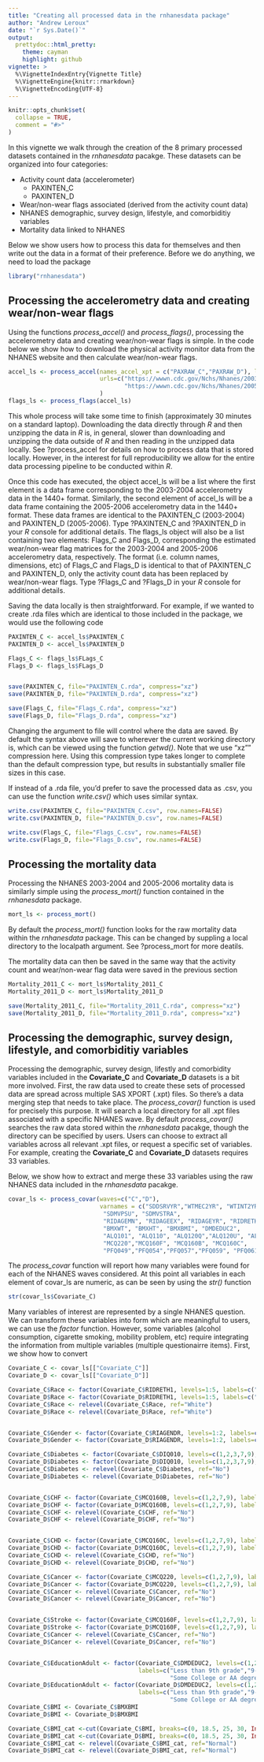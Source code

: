 ```yaml
---
title: "Creating all processed data in the rnhanesdata package"
author: "Andrew Leroux"
date: "`r Sys.Date()`"
output:
  prettydoc::html_pretty:
    theme: cayman
    highlight: github
vignette: >
  %\VignetteIndexEntry{Vignette Title}
  %\VignetteEngine{knitr::rmarkdown}
  %\VignetteEncoding{UTF-8}
---
```


```r
knitr::opts_chunk$set(
  collapse = TRUE,
  comment = "#>"
)
```


In this vignette we walk through the creation of the 8 primary processed datasets contained in the *rnhanesdata* pacakge. These 
datasets can be organized into four categories: 

- Activity count data (accelerometer)
   + PAXINTEN_C
   + PAXINTEN_D
- Wear/non-wear flags associated (derived from the activity count data)
- NHANES demographic, survey design, lifestyle, and comorbiditiy variables
- Mortality data linked to NHANES

Below we show users how to process this data for themselves and then write out the data in a format of their preference. Before we do anything, we need to load the package


```r
library("rnhanesdata")
```




## Processing the accelerometry data and creating wear/non-wear flags

Using the functions *process_accel()* and *process_flags()*, processing the accelerometry data and creating wear/non-wear flags is simple. 
In the code below we show how to download the physical activity monitor data from the NHANES website and then calculate wear/non-wear flags. 


```r
accel_ls <- process_accel(names_accel_xpt = c("PAXRAW_C","PAXRAW_D"), local=FALSE, 
                          urls=c("https://wwwn.cdc.gov/Nchs/Nhanes/2003-2004/PAXRAW_C.ZIP",
                                 "https://wwwn.cdc.gov/Nchs/Nhanes/2005-2006/PAXRAW_D.ZIP")
                          )
flags_ls <- process_flags(accel_ls)
```


This whole process will take some time to finish (approximately 30 minutes on a standard laptop).
Downloading the data directly through *R* and then unzipping the data in *R* is, in general, slower 
than downloading and unzipping the data outside of *R* and then reading in the unzipped data locally. 
See ?process_accel for details on how to process data that is stored locally. 
However, in the interest for full reproducibility we allow for the entire data processing pipeline to be conducted within *R*. 

Once this code has executed, the object accel_ls will be a list where the first element is a data frame corresponding to the 2003-2004 accelerometry data in the 1440+ format. Similarly, the second element of accel_ls will be a data frame containing the 2005-2006 accelerometry data in the 1440+ format. These data frames are 
identical to the PAXINTEN_C (2003-2004) and PAXINTEN_D (2005-2006). Type ?PAXINTEN_C and ?PAXINTEN_D in your *R* console for additional details. 
The flags_ls object will also be a list containing two elements: Flags_C and Flags_D, corresponding the estimated wear/non-wear flag matrices for the 2003-2004 and 2005-2006 accelerometry data, respectively. The format (i.e. column names, dimensions, etc) of Flags_C and Flags_D is identical to that of PAXINTEN_C and PAXINTEN_D, only the activity count data has been replaced by wear/non-wear flags. Type ?Flags_C and ?Flags_D  in your *R* console for additional details. 


Saving the data locally is then straightforward. For example, if we wanted to create .rda files which are identical to those included in the package, we would use the following code

```r
PAXINTEN_C <- accel_ls$PAXINTEN_C
PAXINTEN_D <- accel_ls$PAXINTEN_D

Flags_C <- flags_ls$FLags_C
Flags_D <- flags_ls$FLags_D


save(PAXINTEN_C, file="PAXINTEN_C.rda", compress="xz")
save(PAXINTEN_D, file="PAXINTEN_D.rda", compress="xz")

save(Flags_C, file="Flags_C.rda", compress="xz")
save(Flags_D, file="Flags_D.rda", compress="xz")
```

Changing the argument to file will control where the data are saved. By default the syntax above will save to wherever the current working directory is, which can be viewed using the function *getwd()*. 
Note that we use "xz"" compression here. Using this compression type takes longer to complete than the default compression type, but results in substantially smaller file sizes in this case.

If instead of a .rda file, you'd prefer to save the processed data as .csv, you can use the function *write.csv()* which uses similar syntax.

```r
write.csv(PAXINTEN_C, file="PAXINTEN_C.csv", row.names=FALSE)
write.csv(PAXINTEN_D, file="PAXINTEN_D.csv", row.names=FALSE)

write.csv(Flags_C, file="Flags_C.csv", row.names=FALSE)
write.csv(Flags_D, file="Flags_D.csv", row.names=FALSE)
```





## Processing the mortality data 

Processing the NHANES 2003-2004 and 2005-2006 mortality data is similarly simple using the *process_mort()* function contained in the *rnhanesdata* package. 

```r
mort_ls <- process_mort()
```

By default the *process_mort()* function looks for the raw mortality data within the *rnhanesdata* package. This can be changed by suppling a local directory to the 
localpath argument. See ?process_mort for more deatils. 

The mortality data can then be saved in the same way that the activity count and wear/non-wear flag data were saved in the previous section

```r
Mortality_2011_C <- mort_ls$Mortality_2011_C
Mortality_2011_D <- mort_ls$Mortality_2011_D

save(Mortality_2011_C, file="Mortality_2011_C.rda", compress="xz")
save(Mortality_2011_D, file="Mortality_2011_D.rda", compress="xz")
```





## Processing the demographic, survey design, lifestyle, and comorbiditiy variables


Processing the demographic, survey design, lifestly and comorbidity variables included in the **Covariate_C** and **Covariate_D** datasets is a bit more involved. 
First, the raw data used to create these sets of processed data are spread across multiple SAS XPORT (.xpt) files. So there's a data merging step that needs to take place. 
The *process_covar()* function is used for precisely this purpose. It will search a local directory for 
all .xpt files associated with a specific NHANES wave. By default *process_covar()* searches the raw data stored within the *rnhanesdata* pacakge, 
though the directory can be specified by users.
Users can choose to extract all variables across all relevant .xpt files, or request a specific set of variables. 
For example, creating the **Covariate_C** and **Covariate_D** datasets requires 33 variables. 

Below, we show how to extract and merge these 33 variables using the raw NHANES data included in the *rnhanesdata* pacakge. 

```r
covar_ls <- process_covar(waves=c("C","D"),
                          varnames = c("SDDSRVYR","WTMEC2YR", "WTINT2YR",
                           "SDMVPSU", "SDMVSTRA",
                           "RIDAGEMN", "RIDAGEEX", "RIDAGEYR", "RIDRETH1", "RIAGENDR",
                           "BMXWT", "BMXHT", "BMXBMI", "DMDEDUC2",
                           "ALQ101", "ALQ110", "ALQ120Q","ALQ120U", "ALQ130", "SMQ020", "SMD030", "SMQ040",
                           "MCQ220","MCQ160F", "MCQ160B", "MCQ160C",
                           "PFQ049","PFQ054","PFQ057","PFQ059", "PFQ061B", "PFQ061C", "DIQ010"))
```


The *process_covar* function will report how many variables were found for each of the NHANES waves considered. 
At this point all variables in each element of covar_ls are numeric, as can be seen by using the *str()* function

```r
str(covar_ls$Covariate_C)
```



Many variables of interest are represented by a single NHANES question. We can transform these variables into form which are meaningful to users, we can use the *factor* function. 
However, some variables (alcohol consumption, cigarette smoking, mobility problem, etc) require integrating the information from multiple variables (multiple questionairre items). 
First, we show how to convert 



```r
Covariate_C <- covar_ls[["Covariate_C"]]
Covariate_D <- covar_ls[["Covariate_D"]]

Covariate_C$Race <- factor(Covariate_C$RIDRETH1, levels=1:5, labels=c("Mexican American", "Other Hispanic", "White", "Black", "Other"), ordered=FALSE)
Covariate_D$Race <- factor(Covariate_D$RIDRETH1, levels=1:5, labels=c("Mexican American", "Other Hispanic", "White", "Black", "Other"), ordered=FALSE)
Covariate_C$Race <- relevel(Covariate_C$Race, ref="White")
Covariate_D$Race <- relevel(Covariate_D$Race, ref="White")


Covariate_C$Gender <- factor(Covariate_C$RIAGENDR, levels=1:2, labels=c("Male","Female"), ordered=FALSE)
Covariate_D$Gender <- factor(Covariate_D$RIAGENDR, levels=1:2, labels=c("Male","Female"), ordered=FALSE)

Covariate_C$Diabetes <- factor(Covariate_C$DIQ010, levels=c(1,2,3,7,9), labels=c("Yes","No","Borderline","Refused","Don't know"), ordered=FALSE)
Covariate_D$Diabetes <- factor(Covariate_D$DIQ010, levels=c(1,2,3,7,9), labels=c("Yes","No","Borderline","Refused","Don't know"), ordered=FALSE)
Covariate_C$Diabetes <- relevel(Covariate_C$Diabetes, ref="No")
Covariate_D$Diabetes <- relevel(Covariate_D$Diabetes, ref="No")


Covariate_C$CHF <- factor(Covariate_C$MCQ160B, levels=c(1,2,7,9), labels=c("Yes","No","Refused","Don't know"), ordered=FALSE)
Covariate_D$CHF <- factor(Covariate_D$MCQ160B, levels=c(1,2,7,9), labels=c("Yes","No","Refused","Don't know"), ordered=FALSE)
Covariate_C$CHF <- relevel(Covariate_C$CHF, ref="No")
Covariate_D$CHF <- relevel(Covariate_D$CHF, ref="No")


Covariate_C$CHD <- factor(Covariate_C$MCQ160C, levels=c(1,2,7,9), labels=c("Yes","No","Refused","Don't know"), ordered=FALSE)
Covariate_D$CHD <- factor(Covariate_D$MCQ160C, levels=c(1,2,7,9), labels=c("Yes","No","Refused","Don't know"), ordered=FALSE)
Covariate_C$CHD <- relevel(Covariate_C$CHD, ref="No")
Covariate_D$CHD <- relevel(Covariate_D$CHD, ref="No")

Covariate_C$Cancer <- factor(Covariate_C$MCQ220, levels=c(1,2,7,9), labels=c("Yes","No","Refused","Don't know"), ordered=FALSE)
Covariate_D$Cancer <- factor(Covariate_D$MCQ220, levels=c(1,2,7,9), labels=c("Yes","No","Refused","Don't know"), ordered=FALSE)
Covariate_C$Cancer <- relevel(Covariate_C$Cancer, ref="No")
Covariate_D$Cancer <- relevel(Covariate_D$Cancer, ref="No")


Covariate_C$Stroke <- factor(Covariate_C$MCQ160F, levels=c(1,2,7,9), labels=c("Yes","No","Refused","Don't know"), ordered=FALSE)
Covariate_D$Stroke <- factor(Covariate_D$MCQ160F, levels=c(1,2,7,9), labels=c("Yes","No","Refused","Don't know"), ordered=FALSE)
Covariate_C$Cancer <- relevel(Covariate_C$Cancer, ref="No")
Covariate_D$Cancer <- relevel(Covariate_D$Cancer, ref="No")


Covariate_C$EducationAdult <- factor(Covariate_C$DMDEDUC2, levels=c(1,2,3,4,5,7,9),
                                     labels=c("Less than 9th grade","9-11th grade","High school grad/GED or equivalent",
                                              "Some College or AA degree", "College graduate or above","Refused","Don't know"), ordered=FALSE)
Covariate_D$EducationAdult <- factor(Covariate_D$DMDEDUC2, levels=c(1,2,3,4,5,7,9),
                                     labels=c("Less than 9th grade","9-11th grade","High school grad/GED or equivalent",
                                              "Some College or AA degree", "College graduate or above","Refused","Don't know"), ordered=FALSE)
Covariate_C$BMI <- Covariate_C$BMXBMI
Covariate_D$BMI <- Covariate_D$BMXBMI

Covariate_C$BMI_cat <-cut(Covariate_C$BMI, breaks=c(0, 18.5, 25, 30, Inf), labels=c("Underweight","Normal","Overweight","Obese"))
Covariate_D$BMI_cat <-cut(Covariate_D$BMI, breaks=c(0, 18.5, 25, 30, Inf), labels=c("Underweight","Normal","Overweight","Obese"))
Covariate_C$BMI_cat <- relevel(Covariate_C$BMI_cat, ref="Normal")
Covariate_D$BMI_cat <- relevel(Covariate_D$BMI_cat, ref="Normal")
```









